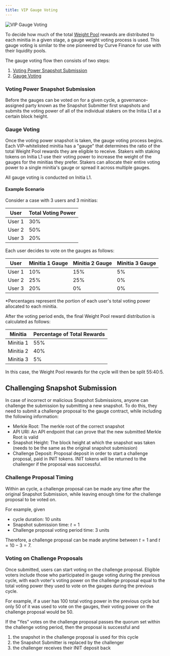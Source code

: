 ```yaml
---
title: VIP Gauge Voting
---
```


![VIP Gauge Voting](/images/vip/vip_gauge_weight_voting.svg)

To decide how much of the total [Weight Pool](/home/core-concepts/vested-interest-program/architecture#weight-pool) rewards are distributed to each minitia in a given stage, a gauge weight voting process is used. This gauge voting is similar to the one pioneered by Curve Finance for use with their liquidity pools.

The gauge voting flow then consists of two steps:

1. [Voting Power Snapshot Submission](#voting-power-snapshot-submission)
2. [Gauge Voting](#gauge-voting)

### Voting Power Snapshot Submission

Before the gauges can be voted on for a given cycle, a governance-assigned party known as the Snapshot Submitter first snapshots and submits the voting power of all of the individual stakers on the Initia L1 at a certain block height.

### Gauge Voting

Once the voting power snapshot is taken, the gauge voting process begins. Each VIP-whitelisted minitia has a "gauge" that determines the ratio of the total Weight Pool rewards they are eligible to receive. Stakers with staking tokens on Initia L1 use their voting power to increase the weight of the gauges for the minitias they prefer. Stakers can allocate their entire voting power to a single minitia's gauge or spread it across multiple gauges.

All gauge voting is conducted on Initia L1.

#### Example Scenario

Consider a case with 3 users and 3 minitias:

| User   | Total Voting Power |
| ------ | ------------------ |
| User 1 | 30%                |
| User 2 | 50%                |
| User 3 | 20%                |


Each user decides to vote on the gauges as follows:

| User   | Minitia 1 Gauge | Minitia 2 Gauge | Minitia 3 Gauge |
| ------ | --------------- | --------------- | --------------- |
| User 1 | 10%             | 15%             | 5%              |
| User 2 | 25%             | 25%             | 0%              |
| User 3 | 20%             | 0%              | 0%              |

*Percentages represent the portion of each user's total voting power allocated to each minitia.

After the voting period ends, the final Weight Pool reward distribution is calculated as follows:

| Minitia   | Percentage of Total Rewards |
| --------- | --------------------------- |
| Minitia 1 | 55%                         |
| Minitia 2 | 40%                         |
| Minitia 3 | 5%                          |

In this case, the Weight Pool rewards for the cycle will then be split 55:40:5.

## Challenging Snapshot Submission

In case of incorrect or malicious Snapshot Submissions, anyone can challenge the submission by submitting a new snapshot. To do this, they need to submit a challenge proposal to the gauge contract, while including the following information:

- Merkle Root: The merkle root of the correct snapshot
- API URI: An API endpoint that can prove that the new submitted Merkle Root is valid
- Snapshot Height: The block height at which the snapshot was taken (needs to be the same as the original snapshot submission)
- Challenge Deposit: Proposal deposit in order to start a challenge proposal, paid in INIT tokens. INIT tokens will be returned to the challenger if the proposal was successful.

### Challenge Proposal Timing

Within an cycle, a challenge proposal can be made any time after the original Snapshot Submission, while leaving enough time for the challenge proposal to be voted on.

For example, given
-  cycle duration: $10$ units
-  Snapshot submission time: $t = 1$
-  Challenge proposal voting period time: $3$ units

Therefore, a challenge proposal can be made anytime between $t = 1$ and  $t = 10 - 3 = 7$.

### Voting on Challenge Proposals

Once submitted, users can start voting on the challenge proposal. Eligible voters include those who participated in gauge voting during the previous cycle, with each voter's voting power on the challenge proposal equal to the total voting power they used to vote on the gauges during the previous cycle. 

For example, if a user has 100 total voting power in the previous cycle but only 50 of it was used to vote on the gauges, their voting power on the challenge proposal would be 50.

If the "Yes" votes on the challenge proposal passes the quorum set within the challenge voting period, then the proposal is successful and

1. the snapshot in the challenge proposal is used for this cycle
2. the Snapshot Submitter is replaced by the challenger
3. the challenger receives their INIT deposit back